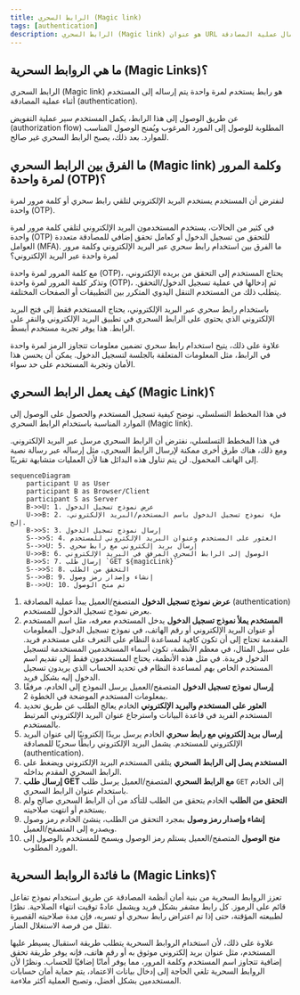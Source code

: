```yaml
---
title: الرابط السحري (Magic link)
tags: [authentication]
description: الرابط السحري (Magic link) هو عنوان URL يستخدم لمرة واحدة ويمكن استخدامه لإكمال عملية المصادقة (authentication).
---
```


## ما هي الروابط السحرية (Magic Links)؟

الرابط السحري (Magic link) هو رابط يستخدم لمرة واحدة يتم إرساله إلى المستخدم أثناء عملية المصادقة (authentication).

عن طريق الوصول إلى هذا الرابط، يكمل المستخدم سير عملية التفويض (authorization flow) المطلوبة للوصول إلى المورد المرغوب ويُمنح الوصول المناسب للموارد. بعد ذلك، يصبح الرابط السحري غير صالح.

## ما الفرق بين الرابط السحري (Magic link) وكلمة المرور لمرة واحدة (OTP)؟

لنفترض أن المستخدم يستخدم البريد الإلكتروني لتلقي رابط سحري أو كلمة مرور لمرة واحدة (OTP).

في كثير من الحالات، يستخدم المستخدمون البريد الإلكتروني لتلقي كلمة مرور لمرة واحدة (OTP) للتحقق من تسجيل الدخول أو كعامل تحقق إضافي للمصادقة متعددة العوامل (MFA). ما الفرق بين استخدام رابط سحري عبر البريد الإلكتروني وكلمة مرور لمرة واحدة عبر البريد الإلكتروني؟

مع كلمة المرور لمرة واحدة (OTP)، يحتاج المستخدم إلى التحقق من بريده الإلكتروني، وتذكر كلمة المرور لمرة واحدة (OTP)، ثم إدخالها في عملية تسجيل الدخول/التحقق. يتطلب ذلك من المستخدم التنقل اليدوي المتكرر بين التطبيقات أو الصفحات المختلفة.

باستخدام رابط سحري عبر البريد الإلكتروني، يحتاج المستخدم فقط إلى فتح البريد الإلكتروني الذي يحتوي على الرابط السحري في تطبيق البريد الإلكتروني والنقر على الرابط. هذا يوفر تجربة مستخدم أبسط.

علاوة على ذلك، يتيح استخدام رابط سحري تضمين معلومات تتجاوز الرمز لمرة واحدة في الرابط، مثل المعلومات المتعلقة بالجلسة لتسجيل الدخول. يمكن أن يحسن هذا الأمان وتجربة المستخدم على حد سواء.

## كيف يعمل الرابط السحري (Magic Link)؟

في هذا المخطط التسلسلي، نوضح كيفية تسجيل المستخدم والحصول على الوصول إلى الموارد المناسبة باستخدام الرابط السحري (Magic link).

في هذا المخطط التسلسلي، نفترض أن الرابط السحري مرسل عبر البريد الإلكتروني. ومع ذلك، هناك طرق أخرى ممكنة لإرسال الرابط السحري، مثل إرساله عبر رسالة نصية إلى الهاتف المحمول. لن يتم تناول هذه البدائل هنا لأن العمليات متشابهة تقريبًا.

```mermaid
sequenceDiagram
    participant U as User
    participant B as Browser/Client
    participant S as Server
    B->>U: 1. عرض نموذج تسجيل الدخول
    U->>B: 2. ملء نموذج تسجيل الدخول باسم المستخدم/البريد الإلكتروني، إلخ.
    B->>S: 3. إرسال نموذج تسجيل الدخول
    S-->>S: 4. العثور على المستخدم وعنوان البريد الإلكتروني للمستخدم
    S-->>U: 5. إرسال بريد إلكتروني مع رابط سحري
    U->>B: 6. الوصول إلى الرابط السحري المرفق في البريد الإلكتروني
    B->>S: 7. إرسال طلب `GET ${magicLink}`
    S-->>S: 8. التحقق من الطلب
    S-->>B: 9. إنشاء وإصدار رمز وصول
    B-->>U: 10. تم منح الوصول
```

1. **عرض نموذج تسجيل الدخول**
المتصفح/العميل يبدأ عملية المصادقة (authentication) بعرض نموذج تسجيل الدخول للمستخدم.
2. **المستخدم يملأ نموذج تسجيل الدخول**
يدخل المستخدم معرفه، مثل اسم المستخدم أو عنوان البريد الإلكتروني أو رقم الهاتف، في نموذج تسجيل الدخول.
المعلومات المقدمة تحتاج إلى أن تكون كافية لمساعدة النظام على التعرف على مستخدم فريد. على سبيل المثال، في معظم الأنظمة، تكون أسماء المستخدمين المستخدمة لتسجيل الدخول فريدة. في مثل هذه الأنظمة، يحتاج المستخدمون فقط إلى تقديم اسم المستخدم الخاص بهم لمساعدة النظام في تحديد الحساب الذي يريدون تسجيل الدخول إليه بشكل فريد.
3. **إرسال نموذج تسجيل الدخول**
المتصفح/العميل يرسل النموذج إلى الخادم، مرفقًا بمعلومات المستخدم الموضحة في الخطوة 2.
4. **العثور على المستخدم والبريد الإلكتروني**
الخادم يعالج الطلب عن طريق تحديد المستخدم الفريد في قاعدة البيانات واسترجاع عنوان البريد الإلكتروني المرتبط بالمستخدم.
5. **إرسال بريد إلكتروني مع رابط سحري**
الخادم يرسل بريدًا إلكترونيًا إلى عنوان البريد الإلكتروني للمستخدم. يشمل البريد الإلكتروني رابطًا سحريًا للمصادقة (authentication).
6. **المستخدم يصل إلى الرابط السحري**
يتلقى المستخدم البريد الإلكتروني ويضغط على الرابط السحري المقدم بداخله.
7. **إرسال طلب GET مع الرابط السحري**
المتصفح/العميل يرسل طلب `GET` إلى الخادم باستخدام عنوان الرابط السحري.
8. **التحقق من الطلب**
الخادم يتحقق من الطلب للتأكد من أن الرابط السحري صالح ولم يستخدم أو انتهت صلاحيته.
9. **إنشاء وإصدار رمز وصول**
بمجرد التحقق من الطلب، ينشئ الخادم رمز وصول ويصدره إلى المتصفح/العميل.
10. **منح الوصول**
المتصفح/العميل يستلم رمز الوصول ويسمح للمستخدم بالوصول إلى المورد المطلوب.

## ما فائدة الروابط السحرية (Magic Links)؟

تعزز الروابط السحرية من بنية أمان أنظمة المصادقة عن طريق استخدام نموذج تفاعل قائم على الرموز. كل رابط مشفر بشكل فريد ويشمل عادةً توقيت انتهاء الصلاحية. نظرًا لطبيعته المؤقتة، حتى إذا تم اعتراض رابط سحري أو تسربه، فإن مدة صلاحيته القصيرة تقلل من فرصة الاستغلال الضار.

علاوة على ذلك، لأن استخدام الروابط السحرية يتطلب طريقة استقبال يسيطر عليها المستخدم، مثل عنوان بريد إلكتروني موثوق به أو رقم هاتف، فإنه يوفر طريقة تحقق إضافية تتجاوز اسم المستخدم وكلمة المرور، مما يوفر أمانًا إضافيًا للحساب. ونظرًا لأن الروابط السحرية تلغي الحاجة إلى إدخال بيانات الاعتماد، يتم حماية أمان حسابات المستخدمين بشكل أفضل، وتصبح العملية أكثر ملاءمة.